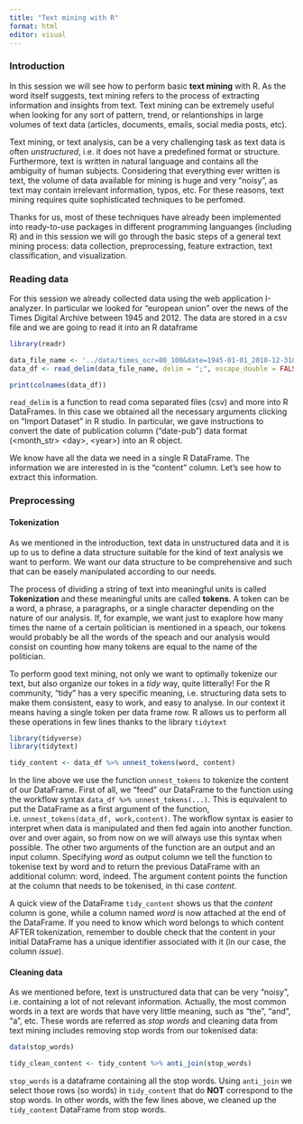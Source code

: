 ```yaml
---
title: "Text mining with R"
format: html
editor: visual
---
```


### Introduction

In this session we will see how to perform basic **text mining** with R. As the word
itself suggests, text mining refers to the process of extracting information and insights
from text. Text mining can be extremely useful when looking for any sort of pattern,
trend, or relantionships in large volumes of text data (articles, documents, emails, 
social media posts, etc).

Text mining, or text analysis, can be a very challenging task as text data is often
*unstructured*, i.e. it does not have a predefined format or structure. Furthermore, 
text is written in natural language and contains all the ambiguity of human
subjects. Considering that everything ever written is text, the volume of data available for 
mining is huge and very "noisy", as text may contain irrelevant information, typos, etc.
For these reasons, text mining requires quite sophisticated techniques to be perfomed.

Thanks for us, most of these techniques have already been implemented into ready-to-use
packages in different programming languanges (including R) and in this session we will go through the basic steps of a general text mining process:
data collection, preprocessing, feature extraction, text classification, and visualization. 

### Reading data

For this session we already collected data using the web application I-analyzer. In
particular we looked for "european union" over the news of the Times Digital Archive
between 1945 and 2012. The data are stored in a csv file and we are going to read
it into an R dataframe

```r
library(readr)

data_file_name <- '../data/times_ocr=80_100&date=1945-01-01_2010-12-31&query=_european_union_&category=News.csv'
data_df <- read_delim(data_file_name, delim = ";", escape_double = FALSE, col_types = cols(`date-pub` = col_date(format = "%B %d, %Y")), trim_ws = TRUE)

print(colnames(data_df))
```
```read_delim``` is a function to read coma separated files (csv) and more into R DataFrames. In this case we obtained all the necessary arguments clicking on "Import Dataset" 
in R studio. In particular, we gave instructions to convert the date of publication column ("date-pub") data format (\<month_str\> \<day\>, \<year\>) into an R object.

We know have all the data we need in a single R DataFrame. The information we are
interested in is the "content" column. Let's see how to extract this information.

### Preprocessing

#### Tokenization
As we mentioned in the introduction, text data in unstructured data and it is up
to us to define a data structure suitable for the kind of text analysis we want 
to perform. We want our data structure to be comprehensive and such that can be easely 
manipulated according to our needs. 

The process of dividing a string of text into meaningful units is called **Tokenization**
and these meaningful units are called **tokens**. A token can be a word, a phrase,
a paragraphs, or a single character depending on the nature of our analysis. If,
for example, we want just to exaplore how many times the name of a certain politician
is mentioned in a speach, our tokens would probably be all the words of the speach and our analysis would consist on counting how many tokens are equal to the name of the politician.

To perform good text mining, not only we want to optimally tokenize our text, but also 
organize our tokes in a *tidy* way, quite litterally! For the R community, "tidy"
has a very specific meaning, i.e. structuring data sets to make them consistent,
easy to work, and easy to analyse. In our context it means having a single token 
per data frame row. R allows us to perform all these operations in few lines thanks
to the library ```tidytext```

```r
library(tidyverse)
library(tidytext)

tidy_content <- data_df %>% unnest_tokens(word, content)
```

In the line above we use the function ```unnest_tokens``` to tokenize the content
of our DataFrame. First of all, we "feed" our DataFrame to the function using the
workflow syntax ```data_df %>% unnest_tokens(...)```. This is equivalent to put
the DataFrame as a first argument of the function, i.e. ```unnest_tokens(data_df,
work,content)```. The workflow syntax is easier to interpret when data is manipulated
and then fed again into another function. over and over again, so from now on we will always use this 
syntax when possible. The other two arguments of the function are an output and
an input column. Specifying *word* as output column we tell the function to tokenise
text by word and to return the previous DataFrame with an additional column: word, indeed.
The argument content points the function at the column that needs to be tokenised, 
in thi case *content*.

A quick view of the DataFrame ```tidy_content``` shows us that the *content* column
is gone, while a column named *word* is now attached at the end of the DataFrame.
If you need to know which word belongs to which content AFTER tokenization, remember
to double check that the content in your initial DataFrame has a unique identifier
associated with it (in our case, the column *issue*).

#### Cleaning data

As we mentioned before, text is unstructured data that can be very "noisy", i.e.
containing a lot of not relevant information. Actually, the most common words in
a text are words that have very little meaning, such as "the", "and", "a", etc.
These words are referred as *stop words* and cleaning data from text mining includes
removing stop words from our tokenised data:

```r
data(stop_words)

tidy_clean_content <- tidy_content %>% anti_join(stop_words)
```

```stop_words``` is a dataframe containing all the stop words. Using ```anti_join```
we select those rows (so words) in ```tidy_content``` that do **NOT** correspond
to the stop words. In other words, with the few lines above, we cleaned up the 
```tidy_content``` DataFrame from stop words.